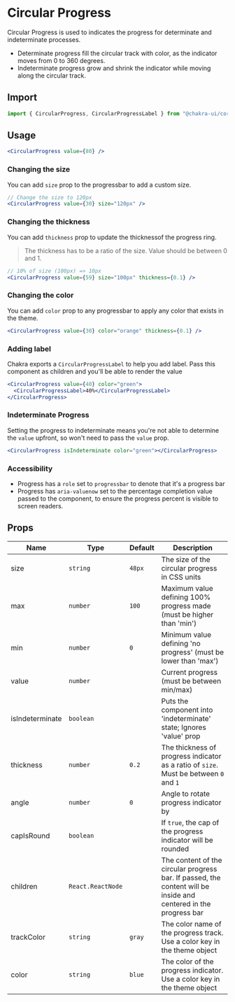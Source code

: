 # Circular Progress

Circular Progress is used to indicates the progress for determinate and
indeterminate processes.

- Determinate progress fill the circular track with color, as the indicator
  moves from 0 to 360 degrees.
- Indeterminate progress grow and shrink the indicator while moving along the
  circular track.

## Import

```js
import { CircularProgress, CircularProgressLabel } from "@chakra-ui/core";
```

## Usage

```jsx
<CircularProgress value={80} />
```

### Changing the size

You can add `size` prop to the progressbar to add a custom size.

```jsx
// Change the size to 120px
<CircularProgress value={30} size="120px" />
```

### Changing the thickness

You can add `thickness` prop to update the thicknessof the progress ring.

> The thickness has to be a ratio of the size. Value should be between 0 and 1.

```jsx
// 10% of size (100px) => 10px
<CircularProgress value={59} size="100px" thickness={0.1} />
```

### Changing the color

You can add `color` prop to any progressbar to apply any color that exists in
the theme.

```jsx
<CircularProgress value={30} color="orange" thickness={0.1} />
```

### Adding label

Chakra exports a `CircularProgressLabel` to help you add label. Pass this
component as children and you'll be able to render the value

```jsx
<CircularProgress value={40} color="green">
  <CircularProgressLabel>40%</CircularProgressLabel>
</CircularProgress>
```

### Indeterminate Progress

Setting the progress to indeterminate means you're not able to determine the
`value` upfront, so won't need to pass the `value` prop.

```jsx
<CircularProgress isIndeterminate color="green"></CircularProgress>
```

### Accessibility

- Progress has a `role` set to `progressbar` to denote that it's a progress bar
- Progress has `aria-valuenow` set to the percentage completion value passed to
  the component, to ensure the progress percent is visible to screen readers.

## Props

| Name            | Type              | Default | Description                                                                                                      |
| --------------- | ----------------- | ------- | ---------------------------------------------------------------------------------------------------------------- |
| size            | `string`          | `48px`  | The size of the circular progress in CSS units                                                                   |
| max             | `number`          | `100`   | Maximum value defining 100% progress made (must be higher than 'min')                                            |
| min             | `number`          | `0`     | Minimum value defining 'no progress' (must be lower than 'max')                                                  |
| value           | `number`          |         | Current progress (must be between min/max)                                                                       |
| isIndeterminate | `boolean`         |         | Puts the component into 'indeterminate' state; Ignores 'value' prop                                              |
| thickness       | `number`          | `0.2`   | The thickness of progress indicator as a ratio of `size`. Must be between `0` and `1`                            |
| angle           | `number`          | `0`     | Angle to rotate progress indicator by                                                                            |
| capIsRound      | `boolean`         |         | If `true`, the cap of the progress indicator will be rounded                                                     |
| children        | `React.ReactNode` |         | The content of the circular progress bar. If passed, the content will be inside and centered in the progress bar |
| trackColor      | `string`          | `gray`  | The color name of the progress track. Use a color key in the theme object                                        |
| color           | `string`          | `blue`  | The color of the progress indicator. Use a color key in the theme object                                         |
